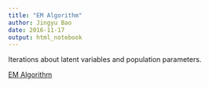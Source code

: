 ```yaml
---
title: "EM Algorithm"
author: Jingyu Bao
date: 2016-11-17
output: html_notebook
---
```


Iterations about latent variables and population parameters.



[EM Algorithm](http://rstudio-pubs-static.s3.amazonaws.com/1001_3177e85f5e4840be840c84452780db52.html)